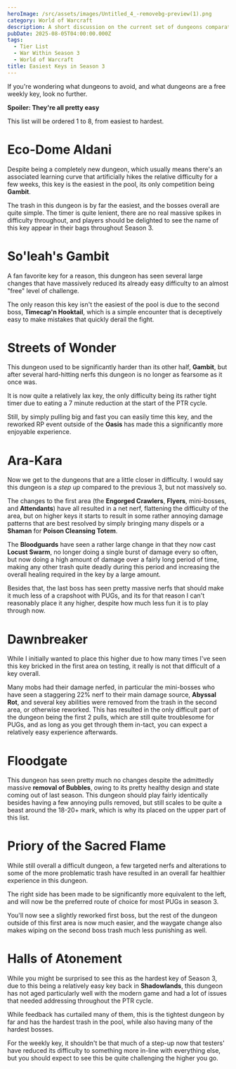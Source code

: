 ```yaml
---
heroImage: /src/assets/images/Untitled_4_-removebg-preview(1).png
category: World of Warcraft
description: A short discussion on the current set of dungeons comparatively.
pubDate: 2025-08-05T04:00:00.000Z
tags:
  - Tier List
  - War Within Season 3
  - World of Warcraft
title: Easiest Keys in Season 3
---
```


If you're wondering what dungeons to avoid, and what dungeons are a free weekly key, look no further.

**Spoiler: They're all pretty easy**

This list will be ordered 1 to 8, from easiest to hardest.

# Eco-Dome Aldani

Despite being a completely new dungeon, which usually means there's an associated learning curve that artificially hikes the relative difficulty for a few weeks, this key is the easiest in the pool, its only competition being **Gambit**.

The trash in this dungeon is by far the easiest, and the bosses overall are quite simple.  The timer is quite lenient, there are no real massive spikes in difficulty throughout, and players should be delighted to see the name of this key appear in their bags throughout Season 3.

# So'leah's Gambit

A fan favorite key for a reason, this dungeon has seen several large changes that have massively reduced its already easy difficulty to an almost "free" level of challenge.

The only reason this key isn't the easiest of the pool is due to the second boss, **Timecap'n Hooktail**, which is a simple encounter that is deceptively easy to make mistakes that quickly derail the fight.

# Streets of Wonder

This dungeon used to be significantly harder than its other half, **Gambit**, but after several hard-hitting nerfs this dungeon is no longer as fearsome as it once was.

It is now quite a relatively lax key, the only difficulty being its rather tight timer due to eating a 7 minute reduction at the start of the PTR cycle.

Still, by simply pulling big and fast you can easily time this key, and the reworked RP event outside of the **Oasis** has made this a significantly more enjoyable experience.

# Ara-Kara

Now we get to the dungeons that are a little closer in difficulty.  I would say this dungeon is a *step up* compared to the previous 3, but not massively so.  

The changes to the first area (the **Engorged Crawlers**, **Flyers**, mini-bosses, and **Attendants**) have all resulted in a net nerf, flattening the difficulty of the area, but on higher keys it starts to result in some rather annoying damage patterns that are best resolved by simply bringing many dispels or a **Shaman** for **Poison Cleansing Totem**.

The **Bloodguards** have seen a rather large change in that they now cast **Locust Swarm**, no longer doing a single burst of damage every so often, but now doing a high amount of damage over a fairly long period of time, making any other trash quite deadly during this period and increasing the overall healing required in the key by a large amount.

Besides that, the last boss has seen pretty massive nerfs that should make it much less of a crapshoot with PUGs, and its for that reason I can't reasonably place it any higher, despite how much less fun it is to play through now.

# Dawnbreaker

While I initially wanted to place this higher due to how many times I've seen this key bricked in the first area on testing, it really is not that difficult of a key overall.

Many mobs had their damage nerfed, in particular the mini-bosses who have seen a staggering 22% nerf to their main damage source, **Abyssal Rot**, and several key abilities were removed from the trash in the second area, or otherwise reworked.  This has resulted in the only difficult part of the dungeon being the first 2 pulls, which are still quite troublesome for PUGs, and as long as you get through them in-tact, you can expect a relatively easy experience afterwards.

# Floodgate

This dungeon has seen pretty much no changes despite the admittedly massive **removal of Bubbles**, owing to its pretty healthy design and state coming out of last season.  This dungeon should play fairly identically besides having a few annoying pulls removed, but still scales to be quite a beast around the 18-20+ mark, which is why its placed on the upper part of this list.

# Priory of the Sacred Flame

While still overall a difficult dungeon, a few targeted nerfs and alterations to some of the more problematic trash have resulted in an overall far healthier experience in this dungeon.

The right side has been made to be significantly more equivalent to the left, and will now be the preferred route of choice for most PUGs in season 3.

You'll now see a slightly reworked first boss, but the rest of the dungeon outside of this first area is now much easier, and the waygate change also makes wiping on the second boss trash much less punishing as well.

# Halls of Atonement

While you might be surprised to see this as the hardest key of Season 3, due to this being a relatively easy key back in **Shadowlands**, this dungeon has not aged particularly well with the modern game and had a lot of issues that needed addressing throughout the PTR cycle.

While feedback has curtailed many of them, this is the tightest dungeon by far and has the hardest trash in the pool, while also having many of the hardest bosses.

For the weekly key, it shouldn't be that much of a step-up now that testers' have reduced its difficulty to something more in-line with everything else, but you should expect to see this be quite challenging the higher you go.